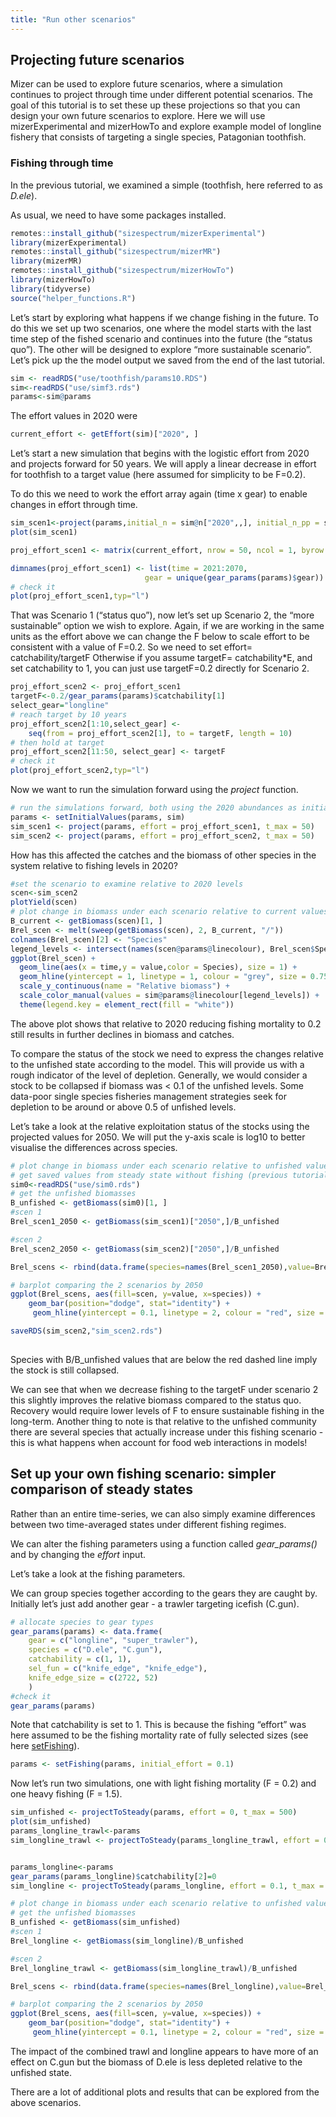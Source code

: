 ```yaml
---
title: "Run other scenarios"
---
```


## Projecting future scenarios

Mizer can be used to explore future scenarios, where a simulation continues to project through time under different potential scenarios. The goal of this tutorial is to set these up these projections so that you can design your own future scenarios to explore. Here we will use mizerExperimental and mizerHowTo and explore example model of longline fishery that consists of targeting a single species, Patagonian toothfish. 

### Fishing through time

In the previous tutorial, we examined a simple  (toothfish, here referred to as *D.ele*).

As usual, we need to have some packages installed.

```r
remotes::install_github("sizespectrum/mizerExperimental")
library(mizerExperimental)
remotes::install_github("sizespectrum/mizerMR")
library(mizerMR)
remotes::install_github("sizespectrum/mizerHowTo")
library(mizerHowTo)
library(tidyverse)
source("helper_functions.R")
```

Let's start by exploring what happens if we change fishing in the future. To do this we set up two scenarios, one where the model starts with the last time step of the fished scenario and continues into the future  (the "status quo"). The other will be designed to explore "more sustainable scenario". Let's pick up the the model output we saved from the end of the last tutorial.

```r
sim <- readRDS("use/toothfish/params10.RDS")
sim<-readRDS("use/simf3.rds")
params<-sim@params
```

The effort values in 2020 were

```r
current_effort <- getEffort(sim)["2020", ]
```

Let's start a new simulation that begins with the logistic effort from 2020 and projects forward for 50 years. We will apply a linear decrease in effort for toothfish to a target value (here assumed for simplicity to be F=0.2).

To do this we need to work the effort array again (time x gear) to enable changes in effort through time.

```r
sim_scen1<-project(params,initial_n = sim@n["2020",,], initial_n_pp = sim@n_pp["2020",],effort=current_effort,t_max = 50)
plot(sim_scen1)

proj_effort_scen1 <- matrix(current_effort, nrow = 50, ncol = 1, byrow = TRUE)

dimnames(proj_effort_scen1) <- list(time = 2021:2070,
                              gear = unique(gear_params(params)$gear))
# check it
plot(proj_effort_scen1,typ="l")
```

That was Scenario 1 ("status quo"), now let's set up Scenario 2, the "more sustainable" option we wish to explore. 
Again, if we are working in the same units as the effort above
we can change the F below to scale effort to be consistent with a value of F=0.2. So we need to set effort= catchability/targetF 
Otherwise if you assume targetF= catchability*E, and set catchability to 1, you can just use targetF=0.2 directly for Scenario 2.

```r
proj_effort_scen2 <- proj_effort_scen1
targetF<-0.2/gear_params(params)$catchability[1]
select_gear="longline"
# reach target by 10 years
proj_effort_scen2[1:10,select_gear] <- 
    seq(from = proj_effort_scen2[1], to = targetF, length = 10)
# then hold at target
proj_effort_scen2[11:50, select_gear] <- targetF
# check it
plot(proj_effort_scen2,typ="l")

```


Now we want to run the simulation forward using the *project* function.

```r
# run the simulations forward, both using the 2020 abundances as initial values
params <- setInitialValues(params, sim)
sim_scen1 <- project(params, effort = proj_effort_scen1, t_max = 50)
sim_scen2 <- project(params, effort = proj_effort_scen2, t_max = 50)
```

How has this affected the catches and the biomass of other species in the system relative to fishing levels in 2020?

```r
#set the scenario to examine relative to 2020 levels
scen<-sim_scen2
plotYield(scen)
# plot change in biomass under each scenario relative to current values
B_current <- getBiomass(scen)[1, ]
Brel_scen <- melt(sweep(getBiomass(scen), 2, B_current, "/"))
colnames(Brel_scen)[2] <- "Species"
legend_levels <- intersect(names(scen@params@linecolour), Brel_scen$Species)
ggplot(Brel_scen) + 
  geom_line(aes(x = time,y = value,color = Species), size = 1) + 
  geom_hline(yintercept = 1, linetype = 1, colour = "grey", size = 0.75) +
  scale_y_continuous(name = "Relative biomass") +
  scale_color_manual(values = sim@params@linecolour[legend_levels]) +
  theme(legend.key = element_rect(fill = "white")) 
```

The above plot shows that relative to 2020 reducing fishing mortality to 0.2 still results in further declines in biomass and catches.

To compare the status of the stock we need to express the changes relative to the unfished state according to the model. This will provide us with a rough indicator of the level of depletion. Generally, we would consider a stock to be collapsed if biomass was < 0.1 of the unfished levels. Some data-poor single species fisheries management strategies seek for depletion to be around or above 0.5 of unfished levels.

Let's take a look at the relative exploitation status of the stocks using the projected values for 2050. We will put the y-axis scale is log10 to better visualise the differences across species. 

```r
# plot change in biomass under each scenario relative to unfished values
# get saved values from steady state without fishing (previous tutorial)
sim0<-readRDS("use/sim0.rds")
# get the unfished biomasses
B_unfished <- getBiomass(sim0)[1, ]
#scen 1
Brel_scen1_2050 <- getBiomass(sim_scen1)["2050",]/B_unfished

#scen 2
Brel_scen2_2050 <- getBiomass(sim_scen2)["2050",]/B_unfished

Brel_scens <- rbind(data.frame(species=names(Brel_scen1_2050),value=Brel_scen1_2050,scen="scen1"),data.frame(species=names(Brel_scen2_2050),value=Brel_scen2_2050,scen="scen2"))

# barplot comparing the 2 scenarios by 2050
ggplot(Brel_scens, aes(fill=scen, y=value, x=species)) + 
    geom_bar(position="dodge", stat="identity") + 
     geom_hline(yintercept = 0.1, linetype = 2, colour = "red", size = 0.5)  + scale_y_log10(name = "log10(Biomass/Biomass Unfished)")

saveRDS(sim_scen2,"sim_scen2.rds")
  
```
Species with B/B_unfished values that are below the red dashed line imply the stock is still collapsed.

We can see that when we decrease fishing to the targetF under scenario 2 this slightly improves the relative biomass compared to the status quo. Recovery would require lower levels of F to ensure sustainable fishing in the long-term. Another thing to note is that relative to the unfished community there are several species that actually increase under this fishing scenario - this is what happens when account for food web interactions in models!  

## Set up your own fishing scenario: simpler comparison of steady states

Rather than an entire time-series, we can also simply examine differences between two time-averaged states under different fishing regimes.

We can alter the fishing parameters using a function called *gear_params()* and by changing the *effort* input.

Let's take a look at the fishing parameters.

We can group species together according to the gears they are caught by. Initially let's just add another gear  - a trawler targeting icefish (C.gun). 

```r
# allocate species to gear types
gear_params(params) <- data.frame(
    gear = c("longline", "super_trawler"),
    species = c("D.ele", "C.gun"),
    catchability = c(1, 1),
    sel_fun = c("knife_edge", "knife_edge"),
    knife_edge_size = c(2722, 52)
    )
#check it
gear_params(params)
```

Note that catchability is set to 1. This is because the fishing "effort" was here assumed to be the fishing mortality rate of fully selected sizes (see here [setFishing](https://sizespectrum.org/mizer/reference/setFishing.html?q=set%20fishing)).


```r
params <- setFishing(params, initial_effort = 0.1)
```

Now let's run two simulations, one with light fishing mortality (F = 0.2) and one heavy fishing (F = 1.5).

```r
sim_unfished <- projectToSteady(params, effort = 0, t_max = 500)
plot(sim_unfished)
params_longline_trawl<-params
sim_longline_trawl <- projectToSteady(params_longline_trawl, effort = 0.1, t_max = 500)


params_longline<-params
gear_params(params_longline)$catchability[2]=0
sim_longline <- projectToSteady(params_longline, effort = 0.1, t_max = 500)
```

```r
# plot change in biomass under each scenario relative to unfished values
# get the unfished biomasses
B_unfished <- getBiomass(sim_unfished)
#scen 1
Brel_longline <- getBiomass(sim_longline)/B_unfished

#scen 2
Brel_longline_trawl <- getBiomass(sim_longline_trawl)/B_unfished

Brel_scens <- rbind(data.frame(species=names(Brel_longline),value=Brel_longline,scen="longline"),data.frame(species=names(Brel_longline_trawl),value=Brel_longline_trawl,scen="longline_trawl"))

# barplot comparing the 2 scenarios by 2050
ggplot(Brel_scens, aes(fill=scen, y=value, x=species)) + 
    geom_bar(position="dodge", stat="identity") + 
     geom_hline(yintercept = 0.1, linetype = 2, colour = "red", size = 0.5)  + scale_y_log10(name = "log10(Biomass/Biomass Unfished)")


```

The impact of the combined trawl and longline appears to have more of an effect on C.gun but the biomass of D.ele is less depleted relative to the unfished state. 

There are a lot of additional plots and results that can be explored from the above scenarios.




